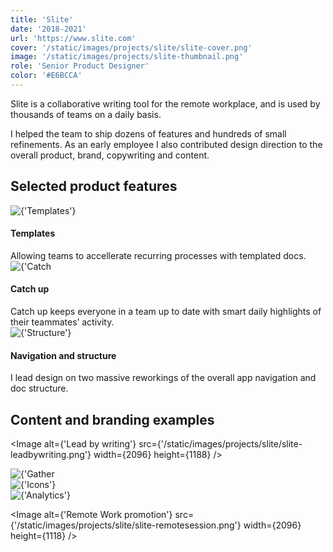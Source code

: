 ```yaml
---
title: 'Slite'
date: '2018-2021'
url: 'https://www.slite.com'
cover: '/static/images/projects/slite/slite-cover.png'
image: '/static/images/projects/slite-thumbnail.png'
role: 'Senior Product Designer'
color: '#E6BCCA'
---
```


Slite is a collaborative writing tool for the remote workplace, and is used by thousands of teams on a daily basis.

I helped the team to ship dozens of features and hundreds of small refinements. As an early employee I also contributed design direction to the overall product, brand, copywriting and content.

<h2>Selected product features</h2>
<div className="grid grid-cols-3 gap-4">
  <div className="col-span-3 md:col-span-1">
    <Image
      alt={'Templates'}
      src={'/static/images/projects/slite/slite-templates.png'}
      width={670}
      height={581}
    />
    <h4>Templates</h4>
    Allowing teams to accellerate recurring processes with templated docs.
  </div>
  <div className="col-span-3 md:col-span-1">
    <Image
      alt={'Catch up'}
      src={'/static/images/projects/slite/slite-catchup.png'}
      width={670}
      height={580}
    />
    <h4>Catch up</h4>Catch up keeps everyone in a team up to date with smart daily
    highlights of their teammates’ activity.
  </div>
  <div className="col-span-3 md:col-span-1">
    <Image
      alt={'Structure'}
      src={'/static/images/projects/slite/slite-structure.png'}
      width={670}
      height={581}
    />
    <h4>Navigation and structure</h4>I lead design on two massive reworkings of the
    overall app navigation and doc structure.
  </div>
</div>

<h2>Content and branding examples</h2>

<Image
  alt={'Lead by writing'}
  src={'/static/images/projects/slite/slite-leadbywriting.png'}
  width={2096}
  height={1188}
/>

<div className="grid grid-cols-3 gap-4 my-4">
  <div className="col-span-3 md:col-span-1 flex items-center">
    <Image
      alt={'Gather docs'}
      src={'/static/images/projects/slite/slite-illu-1.png'}
      width={693}
      height={522}
    />
  </div>
  <div className="col-span-3 md:col-span-1 flex items-center">
    <Image
      alt={'Icons'}
      src={'/static/images/projects/slite/slite-illu-2.png'}
      width={506}
      height={523}
    />
  </div>
  <div className="col-span-3 md:col-span-1 flex items-center">
    <Image
      alt={'Analytics'}
      src={'/static/images/projects/slite/slite-illu-3.png'}
      width={522}
      height={522}
    />
  </div>
</div>

<Image
  alt={'Remote Work promotion'}
  src={'/static/images/projects/slite/slite-remotesession.png'}
  width={2096}
  height={1118}
/>
